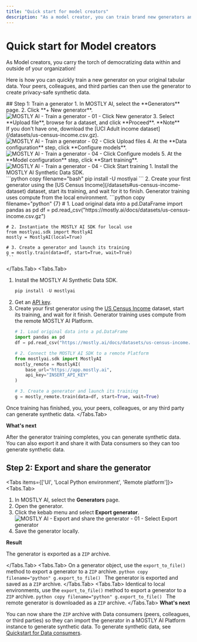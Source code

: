 ```yaml
---
title: "Quick start for model creators"
description: "As a model creator, you can train brand new generators and AI models on tabular data. You can then share with peers and data consumers in your teams and organization and they can share brand new privacy-safe synthetic data."
---
```



# Quick start for Model creators

As Model creators, you carry the torch of democratizing data within and outside of your organization!

Here is how you can quickly train a new generator on your original tabular data. Your peers, colleagues, and third parties can then use the generator to create privacy-safe synthetic data.

<Steps>
## Step 1: Train a generator
<Tabs items={['UI', 'Local Python environment', 'Remote platform']}>
<Tabs.Tab>
1. In MOSTLY AI, select the **Generators** page.
2. Click **+ New generator**.
    <Image 
        src="/docs/docimages/quickstart/model-creators/train-generator-01-click-new-generator.webp" 
        alt="MOSTLY AI - Train a generator - 01 - Click New generator" 
        width={800} 
        height={150}
    />
3. Select **Upload file**, browse for a dataset, and click **Proceed**.
    <CustomCallout type="tech">
    **Note**<br />
    If you don't have one, download the [UCI Adult income dataset](/datasets/us-census-income.csv.gz).
    </CustomCallout>
    <Image 
        src="/docs/docimages/quickstart/model-creators/train-generator-02-click-upload-files.webp" 
        alt="MOSTLY AI - Train a generator - 02 - Click Upload files" 
        width={800} 
        height={150}
    />
4. At the **Data configuration** step, click **Configure models**.
    <Image 
        src="/docs/docimages/quickstart/model-creators/train-generator-03-click-configure-models.webp" 
        alt="MOSTLY AI - Train a generator - 04 - Click Configure models" 
        width={800} 
        height={150}
    />
5. At the **Model configuration** step, click **Start training**.
    <Image 
        src="/docs/docimages/quickstart/model-creators/train-generator-04-click-start-training.webp" 
        alt="MOSTLY AI - Train a generator - 04 - Click Start training" 
        width={800} 
        height={150}
    />
</Tabs.Tab>
<Tabs.Tab>
1. Install the MOSTLY AI Synthetic Data SDK.<br />
    ```python copy filename="bash"
    pip install -U mostlyai
    ```
2. Create your first generator using the [US Census Income](/datasets#us-census-income-dataset) dataset, start its training, and wait for it to finish.
    <CustomCallout>
    Generator training uses compute from the local environment.
    </CustomCallout>
    ```python copy filename="python" {7}
    # 1. Load original data into a pd.DataFrame
    import pandas as pd
    df = pd.read_csv("https://mostly.ai/docs/datasets/us-census-income.csv.gz")

    # 2. Instantiate the MOSTLY AI SDK for local use
    from mostlyai.sdk import MostlyAI
    mostly = MostlyAI(local=True)
    
    # 3. Create a generator and launch its training
    g = mostly.train(data=df, start=True, wait=True)
    ```
</Tabs.Tab>
<Tabs.Tab>
1. Install the MOSTLY AI Synthetic Data SDK.<br />
    ```python copy filename="bash"
    pip install -U mostlyai
    ```
2. Get an [API key](/api-key).
3. Create your first generator using the [US Census Income](/datasets#us-census-income-dataset) dataset, start its training, and wait for it finish.
    <CustomCallout>
    Generator training uses compute from the remote MOSTLY AI Platform.
    </CustomCallout>
    ```python copy filename="python" {7-10}
    # 1. Load original data into a pd.DataFrame
    import pandas as pd
    df = pd.read_csv("https://mostly.ai/docs/datasets/us-census-income.csv.gz")

    # 2. Connect the MOSTLY AI SDK to a remote Platform
    from mostlyai.sdk import MostlyAI
    mostly_remote = MostlyAI(
        base_url="https://app.mostly.ai",
        api_key="INSERT_API_KEY"
    )
    
    # 3. Create a generator and launch its training
    g = mostly_remote.train(data=df, start=True, wait=True)
    ```
Once training has finished, you, your peers, colleagues, or any third party can generate synthetic data.
</Tabs.Tab>
</Tabs>

**What's next**

After the generator training completes, you can generate synthetic data. You can also export it and share it with Data consumers so they can too generate synthetic data.

## Step 2: Export and share the generator
<Tabs items={['UI', 'Local Python environment', 'Remote platform']}>
<Tabs.Tab>
1. In MOSTLY AI, select the **Generators** page.
2. Open the generator.
3. Click the kebab menu and select **Export generator**.
    <Image
        src="/docs/docimages/quickstart/model-creators/export-share-01-kebab-select-export-generator.webp"
        alt="MOSTLY AI - Export and share the generator - 01 - Select Export generator"
        width={800}
        height={150}
    />
4. Save the generator locally.

**Result**

The generator is exported as a `ZIP` archive.

</Tabs.Tab>
<Tabs.Tab>
On a generator object, use the `export_to_file()` method to export a generator to a `ZIP` archive.
    ```python copy filename="python"
    g.export_to_file()
    ```
    The generator is exported and saved as a `ZIP` archive.
</Tabs.Tab>
<Tabs.Tab>
Identical to local environments, use the `export_to_file()` method to export a generator to a `ZIP` archive.
    ```python copy filename="python"
    g.export_to_file()
    ```
    The remote generator is downloaded as a `ZIP` archive.
</Tabs.Tab>
</Tabs>
**What's next**

You can now share the `ZIP` archive with Data consumers (peers, colleagues, or third parties) so they can import the generator in a MOSTLY AI Platform instance to generate synthetic data.
</Steps>
To generate synthetic data, see [Quickstart for Data consumers](data-consumers).

